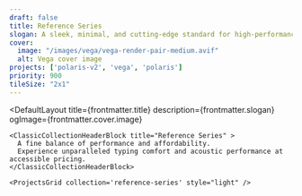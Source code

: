 ```yaml
---
draft: false
title: Reference Series
slogan: A sleek, minimal, and cutting-edge standard for high-performance custom keyboards.
cover:
  image: "/images/vega/vega-render-pair-medium.avif"
  alt: Vega cover image
projects: ['polaris-v2', 'vega', 'polaris']
priority: 900
tileSize: "2x1"
---
```


<DefaultLayout 
  title={frontmatter.title} 
  description={frontmatter.slogan}
  ogImage={frontmatter.cover.image}
>

  <ClassicBlurredHeader src="/images/vega/vega-render-pair-medium.avif" />

    <ClassicCollectionHeaderBlock title="Reference Series" >
      A fine balance of performance and affordability.  
      Experience unparalleled typing comfort and acoustic performance at accessible pricing.
    </ClassicCollectionHeaderBlock>

    <ProjectsGrid collection='reference-series' style="light" />

</DefaultLayout>